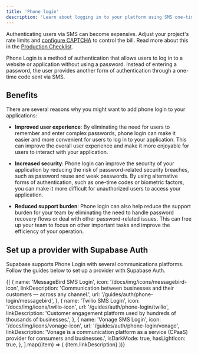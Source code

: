 ```yaml
---
title: 'Phone login'
description: 'Learn about logging in to your platform using SMS one-time passwords'
---
```


<Admonition type="tip">

Authenticating users via SMS can become expensive. Adjust your project's rate limits and [configure CAPTCHA](/docs/guides/auth/auth-captcha) to control the bill. Read more about this in the [Production Checklist](/docs/guides/platform/going-into-prod).

</Admonition>

Phone Login is a method of authentication that allows users to log in to a website or application without using a password. Instead of entering a password, the user provides another form of authentication through a one-time code sent via SMS.

## Benefits

There are several reasons why you might want to add phone login to your applications:

- **Improved user experience**: By eliminating the need for users to remember and enter complex passwords, phone login can make it easier and more convenient for users to log in to your application. This can improve the overall user experience and make it more enjoyable for users to interact with your application.

- **Increased security**: Phone login can improve the security of your application by reducing the risk of password-related security breaches, such as password reuse and weak passwords. By using alternative forms of authentication, such as one-time codes or biometric factors, you can make it more difficult for unauthorized users to access your application.

- **Reduced support burden**: Phone login can also help reduce the support burden for your team by eliminating the need to handle password recovery flows or deal with other password-related issues. This can free up your team to focus on other important tasks and improve the efficiency of your operation.

## Set up a provider with Supabase Auth

Supabase supports Phone Login with several communications platforms. Follow the guides below to set up a provider with Supabase Auth.

<div className="grid grid-cols-12 gap-10 not-prose py-8">
  {[
    {
      name: 'MessageBird SMS Login',
      icon: '/docs/img/icons/messagebird-icon',
      linkDescription: 'Communication between businesses and their customers — across any channel.',
      url: '/guides/auth/phone-login/messagebird',
    },
    {
      name: 'Twilio SMS Login',
      icon: '/docs/img/icons/twilio-icon',
      url: '/guides/auth/phone-login/twilio',
      linkDescription: 'Customer engagement platform used by hundreds of thousands of businesses.',
    },
    {
      name: 'Vonage SMS Login',
      icon: '/docs/img/icons/vonage-icon',
      url: '/guides/auth/phone-login/vonage',
      linkDescription:
        'Vonage is a communication platform as a service (CPaaS) provider for consumers and businesses.',
      isDarkMode: true,
      hasLightIcon: true,
    },
  ].map((item) => (
    <Link href={`${item.url}`} key={item.name} passHref className="col-span-4">
      <IconPanel
        title={item.name}
        span="col-span-6"
        icon={item.icon}
        isDarkMode={item.isDarkMode}
        hasLightIcon={item.hasLightIcon}
      >
        {item.linkDescription}
      </IconPanel>
    </Link>
  ))}
</div>
